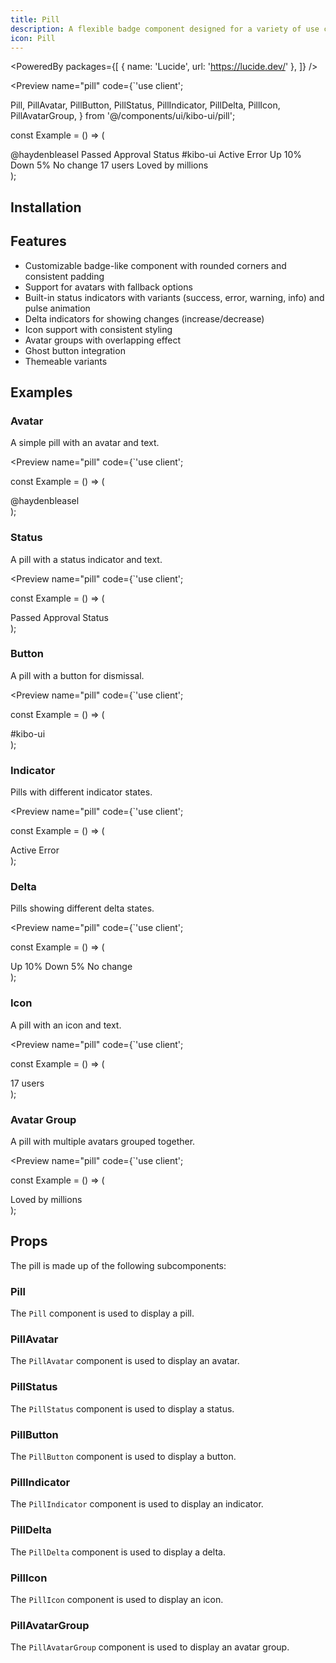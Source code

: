 ```yaml
---
title: Pill
description: A flexible badge component designed for a variety of use cases.
icon: Pill
---
```


<PoweredBy packages={[
  { name: 'Lucide', url: 'https://lucide.dev/' },
]} />

<Preview name="pill" code={`'use client';

  Pill,
  PillAvatar,
  PillButton,
  PillStatus,
  PillIndicator,
  PillDelta,
  PillIcon,
  PillAvatarGroup,
} from '@/components/ui/kibo-ui/pill';

const Example = () => (
  <div className="flex w-full h-screen items-center justify-center p-8">
    <div className="flex flex-wrap gap-2 items-center justify-center">
      <Pill>
        <PillAvatar src="https://pbs.twimg.com/profile_images/1748718473595789312/PbqJh9hk_400x400.jpg" fallback="HB" />
        @haydenbleasel
      </Pill>
      <Pill>
        <PillStatus>
          <CheckCircleIcon size={12} className="text-emerald-500" />
          Passed
        </PillStatus>
        Approval Status
      </Pill>
      <Pill>
        #kibo-ui
        <PillButton variant="ghost" size="icon">
          <XIcon size={12} />
        </PillButton>
      </Pill>
      <Pill>
        <PillIndicator variant="success" pulse />
        Active
      </Pill>
      <Pill>
        <PillIndicator variant="error" />
        Error
      </Pill>
      <Pill>
        <PillDelta delta={10} />
        Up 10%
      </Pill>
      <Pill>
        <PillDelta delta={-5} />
        Down 5%
      </Pill>
      <Pill>
        <PillDelta delta={0} />
        No change
      </Pill>
      <Pill>
        <PillIcon icon={UsersIcon} />
        17 users
      </Pill>
      <Pill>
        <PillAvatarGroup>
          <PillAvatar src="https://pbs.twimg.com/profile_images/1748718473595789312/PbqJh9hk_400x400.jpg" fallback="HB" />
          <PillAvatar src="https://pbs.twimg.com/profile_images/1593304942210478080/TUYae5z7_400x400.jpg" fallback="SC" />
          <PillAvatar src="https://pbs.twimg.com/profile_images/1862717563311968256/xfgt1L9l_400x400.jpg" fallback="LR" />
        </PillAvatarGroup>
        Loved by millions
      </Pill>
    </div>
  </div>
);


## Installation

<Installer packageName="pill" />

## Features

- Customizable badge-like component with rounded corners and consistent padding
- Support for avatars with fallback options
- Built-in status indicators with variants (success, error, warning, info) and pulse animation
- Delta indicators for showing changes (increase/decrease)
- Icon support with consistent styling
- Avatar groups with overlapping effect
- Ghost button integration
- Themeable variants

## Examples

### Avatar

A simple pill with an avatar and text.

<Preview name="pill" code={`'use client';


const Example = () => (
  <div className="flex w-full items-center justify-center p-8 h-screen">
    <Pill>
      <PillAvatar src="https://pbs.twimg.com/profile_images/1748718473595789312/PbqJh9hk_400x400.jpg" fallback="HB" />
      @haydenbleasel
    </Pill>
  </div>
);


### Status

A pill with a status indicator and text.

<Preview name="pill" code={`'use client';


const Example = () => (
  <div className="flex w-full items-center justify-center p-8 h-screen">
    <Pill>
      <PillStatus>
        <CheckCircleIcon size={12} className="text-emerald-500" />
        Passed
      </PillStatus>
      Approval Status
    </Pill>
  </div>
);


### Button

A pill with a button for dismissal.

<Preview name="pill" code={`'use client';


const Example = () => (
  <div className="flex w-full items-center justify-center p-8 h-screen">
    <Pill>
      #kibo-ui
      <PillButton variant="ghost" size="icon">
        <XIcon size={12} />
      </PillButton>
    </Pill>
  </div>
);


### Indicator

Pills with different indicator states.

<Preview name="pill" code={`'use client';


const Example = () => (
  <div className="flex w-full items-center justify-center gap-2 p-8 h-screen">
    <Pill>
      <PillIndicator variant="success" pulse />
      Active
    </Pill>
    <Pill>
      <PillIndicator variant="error" />
      Error
    </Pill>
  </div>
);


### Delta

Pills showing different delta states.

<Preview name="pill" code={`'use client';


const Example = () => (
  <div className="flex w-full items-center justify-center gap-2 p-8 h-screen">
    <Pill>
      <PillDelta delta={10} />
      Up 10%
    </Pill>
    <Pill>
      <PillDelta delta={-5} />
      Down 5%
    </Pill>
    <Pill>
      <PillDelta delta={0} />
      No change
    </Pill>
  </div>
);


### Icon

A pill with an icon and text.

<Preview name="pill" code={`'use client';


const Example = () => (
  <div className="flex w-full items-center justify-center p-8 h-screen">
    <Pill>
      <PillIcon icon={UsersIcon} />
      17 users
    </Pill>
  </div>
);


### Avatar Group

A pill with multiple avatars grouped together.

<Preview name="pill" code={`'use client';


const Example = () => (
  <div className="flex w-full items-center justify-center p-8 h-screen">
    <Pill>
      <PillAvatarGroup>
        <PillAvatar src="https://pbs.twimg.com/profile_images/1748718473595789312/PbqJh9hk_400x400.jpg" fallback="HB" />
        <PillAvatar src="https://pbs.twimg.com/profile_images/1593304942210478080/TUYae5z7_400x400.jpg" fallback="SC" />
        <PillAvatar src="https://pbs.twimg.com/profile_images/1862717563311968256/xfgt1L9l_400x400.jpg" fallback="LR" />
      </PillAvatarGroup>
      Loved by millions
    </Pill>
  </div>
);



## Props

The pill is made up of the following subcomponents:

### Pill

The `Pill` component is used to display a pill.

<AutoTypeTable path="node_modules/@repo/pill/index.tsx" name="PillProps" />

### PillAvatar

The `PillAvatar` component is used to display an avatar.

<AutoTypeTable path="node_modules/@repo/pill/index.tsx" name="PillAvatarProps" />

### PillStatus

The `PillStatus` component is used to display a status.

<AutoTypeTable path="node_modules/@repo/pill/index.tsx" name="PillStatusProps" />

### PillButton

The `PillButton` component is used to display a button.

<AutoTypeTable path="node_modules/@repo/pill/index.tsx" name="PillButtonProps" />

### PillIndicator

The `PillIndicator` component is used to display an indicator.

<AutoTypeTable path="node_modules/@repo/pill/index.tsx" name="PillIndicatorProps" />

### PillDelta

The `PillDelta` component is used to display a delta.

<AutoTypeTable path="node_modules/@repo/pill/index.tsx" name="PillDeltaProps" />

### PillIcon

The `PillIcon` component is used to display an icon.

<AutoTypeTable path="node_modules/@repo/pill/index.tsx" name="PillIconProps" />

### PillAvatarGroup

The `PillAvatarGroup` component is used to display an avatar group.

<AutoTypeTable path="node_modules/@repo/pill/index.tsx" name="PillAvatarGroupProps" />
